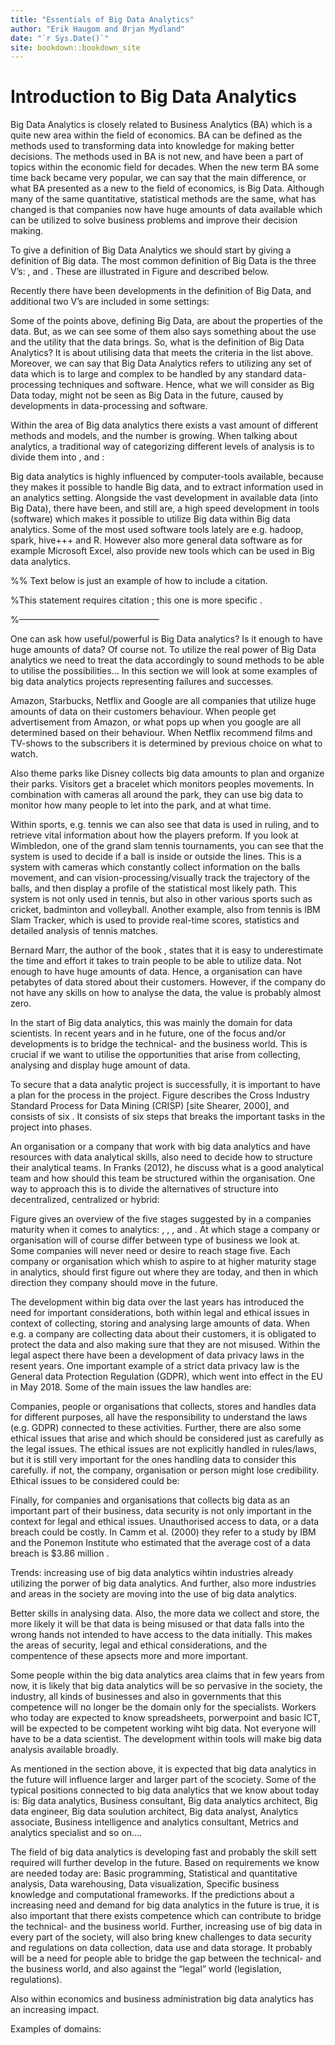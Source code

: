 ```yaml
--- 
title: "Essentials of Big Data Analytics"
author: "Erik Haugom and Ørjan Mydland"
date: "`r Sys.Date()`"
site: bookdown::bookdown_site
---
```


# Introduction to Big Data Analytics


\section{What is Big Data Analytics?}\index{Big Data Analytics: definition}

Big Data Analytics is closely related to Business Analytics (BA) which is a quite new area within the field of economics. BA can be defined as the methods used to transforming data into knowledge for making better decisions. The methods used in BA is not new, and have been a part of topics within the economic field for decades. When the new term BA some time back became very popular, we can say that the main difference, or what BA presented as a new to the field of economics, is Big Data. Although many of the same quantitative, statistical methods are the same, what has changed is that companies now have huge amounts of data available which can be utilized to solve business problems and improve their decision making. 

\subsubsection{Definition of Big Data Analytics}
To give a definition of Big Data Analytics we should start by giving a definition of Big data. The most common definition of Big Data is the three V's: \emph{Volume}, \emph{Velocity} and \emph{Variety}. These are illustrated in Figure \ref{Fig:3vs} and described below.

\medskip
\medskip

\begin{itemize}
        \item \emph{Volume}: Huge amounts for data. The size of the data amount is to large for any standard data solutions to handle.
        \item \emph{Velocity}: Large amounts of data are updated in very high speed. Makes it necessary to analyse and structure data close to real time
        \item \emph{Variety}: Data comes in different formats, and from different sources. The format of the data can be audio, text, structured data or unstructured data and it can originate from sources such as web-pages, internal data in the businesses own systems or surveys. 
\end{itemize}

\begin{figure}[h]
\centering\includegraphics[scale=0.75]{Pictures/Fig_01_01.png}
\caption{Description of Big Data}
\label{Fig:3vs}
\end{figure}

\medskip
\medskip

Recently there have been developments in the definition of Big Data, and additional two V's are included in some settings: 

\medskip
\medskip

\begin{itemize}
        \item \emph{Veracity}: This is about how much uncertainty is in data. This could be missing values, measurement errors or inconsistency in unit of measures. This makes the high complexity of the data. 
        \item \emph{Value}: In the context of Big Data, it should also give some value to the company using them.  
\end{itemize}

\medskip
\medskip

Some of the points above, defining Big Data, are about the properties of the data. But, as we can see some of them also says something about the use and the utility that the data brings. So, what is the definition of Big Data Analytics? It is about utilising data that meets the criteria in the list above. Moreover, we can say that Big Data Analytics refers to utilizing any set of data which is to large and complex to be handled by any standard data-processing techniques and software. Hence, what we will consider as Big Data today, might not be seen as Big Data in the future, caused by developments in data-processing and software.  

\subsubsection{Categorization of methods models (Descriptive, Predictive, Prescriptive, diagnostic)} 
Within the area of Big data analytics there exists a vast amount of different methods and models, and the number is growing. When talking about analytics, a traditional way of categorizing different levels of analysis is to divide them into \emph{Descriptive}, \emph{Predictive} and \emph{Prescriptive}:

\medskip
\medskip

\begin{itemize}
        \item \emph{Descriptive}: At this level the typical past is to answer questions about what have happened, and includes reporting. Questions raised in an analysis could typically be: 1) Which company performed best in the last year (highest productivity and/or efficiency)? 2) How did the company perform last year compared to previous years? 
        \item \emph{Predictive}: At this level we try to predict future outcomes. This is at a higher level, and is more difficult to conduct. Typical questions could be: 1) What is expected revenue for the company next year? 2) What is the expected return on the company's investments the nest years? 
        \item \emph{Prescriptive}: At this level the analysis get operational because we at this level combine the knowledge of the future, the present and the predictions of the future. Examples: 1) Last year the company gained on this specific product. We know that the market demand is about to change for similar products. What is the prediction of the market demand in the future, and what can we use in the future from the success we experienced with the former product? 2) We know what our customers like, how could we utilize this knowledge to give our customers specialized offers? 
\end{itemize}

\subsubsection{Tools and techniques in big data analytics} 
Big data analytics is highly influenced by computer-tools available, because they makes it possible to handle Big data, and to extract information used in an analytics setting. Alongside the vast development in available data (into Big Data), there have been, and still are, a high speed development in tools (software) which makes it possible to utilize Big data within Big data analytics. Some of the most used software tools lately are e.g. hadoop, spark, hive+++ and R. However also more general data software as for example Microsoft Excel, also provide new tools which can be used in Big data analytics.  





%% Text below is just an example of how to include a citation.

%This statement requires citation \cite{book_key}; this one is more specific \cite[122]{article_key}.

%------------------------------------------------

\section{Business Value of Big Data Analytics}\index{Business Value}
One can ask how useful/powerful is Big Data analytics? Is it enough to have huge amounts of data? Of course not. To utilize the real power of Big Data analytics we need to treat the data accordingly to sound methods to be able to utilise the possibilities... In this section we will look at some examples of big data analytics projects representing failures and successes.   

\subsubsection{Examples of Big Data Analytics Projects (failures and successes)}

Amazon, Starbucks, Netflix and Google are all companies that utilize huge amounts of data on their customers behaviour. When people get advertisement from Amazon, or what pops up when you google are all determined based on their behaviour. When Netflix recommend films and TV-shows to the subscribers it is determined by previous choice on what to watch. 

Also theme parks like Disney collects big data amounts to plan and organize their parks. Visitors get a bracelet which monitors peoples movements. In combination with cameras all around the park, they can use big data to monitor how many people to let into the park, and at what time.

Within sports, e.g. tennis we can also see that data is used in ruling, and to retrieve vital information about how the players preform. If you look at Wimbledon, one of the grand slam tennis tournaments, you can see that the system \emph{Hawk-eye} is used to decide if a ball is inside or outside the lines. This is a system with cameras which constantly collect information on the balls movement, and can vision-processing/visually track the trajectory of the balls, and then display a profile of the statistical most likely path. This system is not only used in tennis, but also in other various sports such as cricket, badminton and volleyball. Another example, also from tennis is IBM Slam Tracker, which is used to provide real-time scores, statistics and detailed analysis of tennis matches. \emph{"IBM SlamTracker’s “Keys to the Match” feature is built using IBM’s predictive analytics technology (SPSS). The system analyzes over 12 years of Slam Tennis data analyzing players’ historical head-to-head match-ups, as well as against players with similar styles to determine what the data indicates each player must do to do well in the match."}  

Bernard Marr, the author of the book \emph{The intelligence revolution} \cite{marr2019l}, states that it is easy to underestimate the time and effort it takes to train people to be able to utilize data. Not enough to have huge amounts of data. Hence, a organisation can have petabytes of data stored about their customers. However, if the company do not have any skills on how to analyse the data, the value is probably almost zero. 


In the start of Big data analytics, this was mainly the domain for data scientists. In recent years and in he future, one of the focus and/or developments is to bridge the technical- and the business world. This is crucial if we want to utilise the opportunities that arise from collecting, analysing and display huge amount of data.    

\subsubsection{Developing successful data mining projects: CRISP}
To secure that a data analytic project is successfully, it is important to have a plan for the process in the project. Figure \ref{Fig:Crisp} describes the Cross Industry Standard Process for Data Mining (CRISP) [site Shearer, 2000], and consists of six \emph{steps}. It consists of six steps that breaks the important tasks in the project into phases.

\medskip
\medskip

\begin{itemize}
    \item \emph{Business understanding}: You need to have an understanding of the business before you start planning the business analytic project. This is about knowing the problems the current business is facing, and to clearly define what is to be solved in the project.   
    \item \emph{Data understanding}: You need to be able to identify what data you need, how the attributes of the available data is, and the quality. In some situations you might need to collect additional data, and to do this you need to have a understanding of existing available data to find out what are missing. Also, data can come in different formats, quality and they can have been collected for different purposes, not connected to the business analytic project at hand. 
    \item \emph{Data preparation}: Often data stems from different sources, in different formats and with different quality. In most cases it will be necessary to clean-, converting-, remove- or normalize data. 
    \item \emph{Modelling}: In this phase the project must decide which model to use to reach the goals in the analytical process. The outcome of the business analytical project depends on the modelling. 
    \item \emph{Evaluation}: To secure that the results from the chosen model are correct and in accordance with the goals in the project, the evaluation phase are important to test that the outcome from the model are valid and reliable. Often this part of the project are done in a controlled environment before the model is deployed in a business process. 
    \item \emph{Deployment}: The last phase of the business analytical project is to deploy the model into reality. This step comes after the other phases. In Figure ??  the arrows indicates that several steps involves going back to earlier stages/steps in the project. E.g. after the step \emph{Evaluation}, one might need to go back to \emph{Business Understanding} to correct errors or misunderstanding in the earliest phase of the business analytical project. 
\end{itemize}

\begin{figure}[h]
\centering\includegraphics[scale=0.75]{Fig_01_02.png}\label{Fig:Crisp}
\caption{The CRISP data mining process [replicated from WiKi page]}
\end{figure}

\subsubsection{Team and Culture}

An organisation or a company that work with big data analytics and have resources with data analytical skills, also need to decide how to structure their analytical teams. In Franks (2012), \cite{franks2012} he discuss what is a good analytical team and how should this team be structured within the organisation. One way to approach this is to divide the alternatives of structure into decentralized, centralized or hybrid:

\medskip
\medskip

\begin{itemize}
    \item \emph{Centralized structure}: In this structure, all of the analytically competence withing the organization is gathered into one division/unit of the organisation, and will consist of various analytical skills in areas such as marketing, operations, sales and so on. This unit will then support all the other units within the organisations with their analytical needs. 
    \item \emph{Decentralized structure}: As the name might suggest, with this type of structure the analytical competence within the organisations. This means that people with analytical skills will be working in different departments, such as marketing, operations, sales...
    \item \emph{Hybrid structure}: In a hybrid structure we find a combination of the centralized and decentralized structures mentioned above. For example, in this type of structure, the organisation can have on centralised unit which is responsible for the overall analytical tasks in the organisations, and in addition there are some people with analytical competence within department of the organisation.  
\end{itemize}

\medskip
\medskip

Figure \ref{Fig:analytic_maturity} gives an overview of the five stages suggested by \cite{davenport2017} in a companies maturity when it comes to analytics: \emph{analytically impaired}, \emph{locaized analytics}, \emph{analytics aspirations}, \emph{analytical company} and \emph{analytcial competitor}. At which stage a company or organisation will of course differ between type of business we look at. Some companies will never need or desire to reach stage five. Each company or organisation which whish to aspire to at higher maturity stage in analytics, should first figure out where they are today, and then in which direction they company should move in the future. 

\medskip
\medskip

\begin{figure}[h]
\centering\includegraphics[scale=0.65]{Pictures/Fig_01_03.png}
\caption{The five stages of analytic maturity of companies [from \cite{Davenport2017}]}
\label{Fig:analytic_maturity}
\end{figure}

\section{Legal and ethical issues in Big Data Analytics}\index{Legal issues}
The development within big data over the last years has introduced the need for important considerations, both within legal and ethical issues in context of collecting, storing and analysing large amounts of data. When e.g. a company are collecting data about their customers, it is obligated to protect the data and also making sure that they are not misused. Within the legal aspect there have been a development of data privacy laws in the resent years. One important example of a strict data privacy law is the General data Protection Regulation (GDPR), \index{General data Protection Regulation (GDPR)} which went into effect in the EU in May 2018. Some of the main issues the law handles are: 

\medskip
\medskip

\begin{itemize}
    \item \emph{Request for consent}: Individual's must consent that data about them are being used/collected.
    \item \emph{Easy to understand}: The request for consent must be easily understood and accessible.
    \item \emph{Intended use}: The intended use of data must be specified.
    \item \emph{Withdraw consent}: Individual's have the right to withdraw their consent, and this must be easy to do.
    \item \emph{Copy of data collected}: individual's has the right to a copy of their data. 
    \item \emph{Be forgotten}: The GDPR also stipulates that individual's has the right to be "forgotten", meaning that they have the right to demand that their data be erased. 
\end{itemize}

\medskip
\medskip

Companies, people or organisations that collects, stores and handles data for different purposes, all have the responsibility to understand the laws (e.g. GDPR) connected to these activities. Further, there are also some ethical issues that arise and which should be considered just as carefully as the legal issues. The ethical issues are not explicitly handled in rules/laws, but it is still very important for the ones handling data to consider this carefully. if not, the company, organisation or person might lose credibility. Ethical issues to be considered could be: 

\medskip
\medskip

\begin{itemize} 
    \item \emph{Protecting data}: It is important that data being collected are protected to prevent sensitive data from going astray and being misused.   
    \item \emph{Validity}: Analyst must provide valid conclusions and recommendations that are easily understood. 
    \item \emph{Transparency in}:
    \begin{itemize}
        \item how the data are collected
        \item what the data contain and do not contain
        \item which methods are being used in analysing data
        \item which assumptions had to be made for the methods used
    \end{itemize}
\end{itemize}

\medskip
\medskip

Finally, for companies and organisations that collects big data as an important part of their business, data security is not only important in the context for legal and ethical issues. Unauthorised access to data, or a data breach could be costly. In Camm et al. (2000) they refer to a study by IBM and the Ponemon Institute who estimated that the average cost of a data breach is \$3.86 million \cite{Camm2020}.



\section{Future Prospects}\index{Future prospects}

Trends: increasing use of big data analytics wihtin industries already utilizing the porwer of big data analytics. And further, also more industries and areas in the society are moving into the use of big data analytics. 

\subsubsection{Facts + statistics}
Better skills in analysing data. Also, the more data we collect and store, the more likely it will be that data is being misused or that data falls into the wrong hands not intended to have access to the data initially. This makes the areas of security, legal and ethical considerations, and the compentence of these apsects more and more important. 

\medskip
\medskip

Some people within the big data analytics area claims that in few years from now, it is likely that big data analytics will be so pervasive in the society, the industry, all kinds of businesses and also in governments that this competence will no longer be the domain only for the specialists. Workers who today are expected to know spreadsheets, porwerpoint and basic ICT, will be expected to be competent working wiht big data. Not everyone will have to be a data scientist. The development within tools will make big data analysis available broadly. 

\subsubsection{jobs/careers and skill sett required}
As mentioned in the section above, it is expected that big data analytics in the future will influence larger and larger part of the scociety. Some of the typical positions connected to big data analytics that we know about today is: Big data analytics, Business consultant, Big data analytics architect, Big data engineer, Big data soulution architect, Big data analyst, Analytics associate, Business intelligence and analytics consultant, Metrics and analytics specialist and so on.... 

The field of big data analytics is developing fast and probably the skill sett required will further develop in the future. Based on requirements we know are needed today are: Basic programming, Statistical and quantitative analysis, Data warehousing, Data visualization, Specific business knowledge and computational frameworks. If the predictions about a increasing need and demand for big data analytics in the future is true, it is also important that there exists competence which can contribute to bridge the technical- and the business world. Further, increasing use of big data in every part of the society, will also bring knew challenges to data security and regulations on data collection, data use and data storage. It probably will be a need for people able to bridge the gap between the technical- and the business world, and also against the "legal" world (legislation, regulations).

\medskip
\medskip

Also within economics and business administration big data analytics has an increasing impact. 

Examples of domains:
\medskip
\medskip

\begin{itemize} 
    \item \emph{Healthcare}: Reducing cost, predicting epidemics (pandemics), prevent diseases.   
    \item \emph{Telecom}: Analysing all calls, detect fraudulent behaviour.
    \item \emph{Insurance}: Risk assessments, fraud detachments, new products, customers insights. Marketing
    \item \emph{Government}: estimating trade etc..
    \item \emph{Finance}: Fraudulant detection, analyse normal vs unormal behaviour
    \item \emph{Automobile}: fitting sensors in engines, monotored to detect problmes
    \item \emph{Education}: Slowly adopting, but it is increasing. E.g. Track the performance of the students.
    \item \emph{Retail}: Amazon etc...
\end{itemize}

\medskip
\medskip



